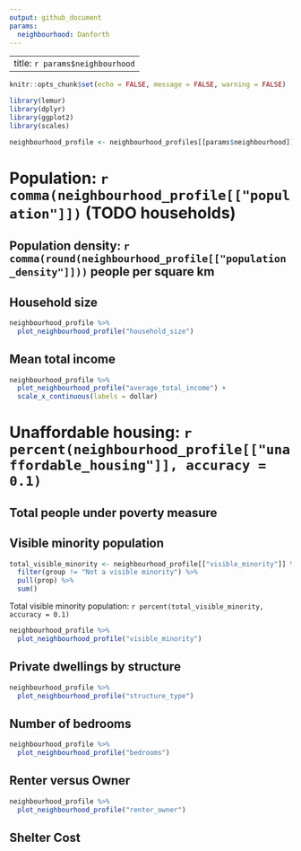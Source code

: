 ```yaml
---
output: github_document
params:
  neighbourhood: Danforth
---
```


---
title: `r params$neighbourhood`
---

```r
knitr::opts_chunk$set(echo = FALSE, message = FALSE, warning = FALSE)

library(lemur)
library(dplyr)
library(ggplot2)
library(scales)
```

```r
neighbourhood_profile <- neighbourhood_profiles[[params$neighbourhood]]
```

<!-- # People  -->

# Population: `r comma(neighbourhood_profile[["population"]])` (TODO households)

## Population density: `r comma(round(neighbourhood_profile[["population_density"]]))` people per square km

## Household size

```r
neighbourhood_profile %>%
  plot_neighbourhood_profile("household_size")
```

## Mean total income

```r
neighbourhood_profile %>%
  plot_neighbourhood_profile("average_total_income") + 
  scale_x_continuous(labels = dollar)
```

# Unaffordable housing: `r percent(neighbourhood_profile[["unaffordable_housing"]], accuracy = 0.1)`

## Total people under poverty measure

## Visible minority population

```r
total_visible_minority <- neighbourhood_profile[["visible_minority"]] %>%
  filter(group != "Not a visible minority") %>%
  pull(prop) %>%
  sum()
```

Total visible minority population: `r percent(total_visible_minority, accuracy = 0.1)`

```r
neighbourhood_profile %>%
  plot_neighbourhood_profile("visible_minority")
```

<!-- # Places -->

## Private dwellings by structure

```r
neighbourhood_profile %>%
  plot_neighbourhood_profile("structure_type")
```

## Number of bedrooms

```r
neighbourhood_profile %>%
  plot_neighbourhood_profile("bedrooms")
```

## Renter versus Owner

```r
neighbourhood_profile %>%
  plot_neighbourhood_profile("renter_owner")
```

## Shelter Cost
